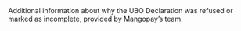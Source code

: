 <ResponseField name="Message" type="string" >    
Additional information about why the UBO Declaration was refused or marked as incomplete, provided by Mangopay’s team.  
</ResponseField>